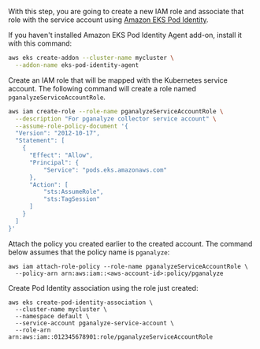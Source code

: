 With this step, you are going to create a new IAM role and associate that role
with the service account using
[Amazon EKS Pod Identity](https://docs.aws.amazon.com/eks/latest/userguide/pod-identities.html).

If you haven't installed Amazon EKS Pod Identity Agent add-on, install it with
this command:

```bash
aws eks create-addon --cluster-name mycluster \
  --addon-name eks-pod-identity-agent
```

Create an IAM role that will be mapped with the Kubernetes service account. The
following command will create a role named `pganalyzeServiceAccountRole`.


```bash
aws iam create-role --role-name pganalyzeServiceAccountRole \
  --description "For pganalyze collector service account" \
  --assume-role-policy-document '{
  "Version": "2012-10-17",
  "Statement": [
    {
      "Effect": "Allow",
      "Principal": {
          "Service": "pods.eks.amazonaws.com"
      },
      "Action": [
          "sts:AssumeRole",
          "sts:TagSession"
      ]
    }
  ]
}'
```

Attach the policy you created earlier to the created account. The command below
assumes that the policy name is `pganalyze`:

```
aws iam attach-role-policy --role-name pganalyzeServiceAccountRole \
  --policy-arn arn:aws:iam::<aws-account-id>:policy/pganalyze
```

Create Pod Identity association using the role just created:

```
aws eks create-pod-identity-association \
  --cluster-name mycluster \
  --namespace default \
  --service-account pganalyze-service-account \
  --role-arn arn:aws:iam::012345678901:role/pganalyzeServiceAccountRole
```
